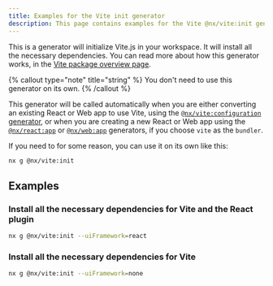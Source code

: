 ```yaml
---
title: Examples for the Vite init generator
description: This page contains examples for the Vite @nx/vite:init generator, which helps you initialize vite in your Nx workspace, by installing the necessary dependencies.
---
```


This is a generator will initialize Vite.js in your workspace. It will install all the necessary dependencies. You can read more about how this generator works, in the [Vite package overview page](/packages/vite).

{% callout type="note" title="string" %}
You don't need to use this generator on its own.
{% /callout %}

This generator will be called automatically when you are either converting an existing React or Web app to use Vite, using the [`@nx/vite:configuration` generator](/packages/vite/generators/configuration), or when you are creating a new React or Web app using the [`@nx/react:app`](/packages/react/generators/application) or [`@nx/web:app`](/packages/web/generators/application) generators, if you choose `vite` as the `bundler`.

If you need to for some reason, you can use it on its own like this:

```bash
nx g @nx/vite:init
```

## Examples

### Install all the necessary dependencies for Vite and the React plugin

```bash
nx g @nx/vite:init --uiFramework=react
```

### Install all the necessary dependencies for Vite

```bash
nx g @nx/vite:init --uiFramework=none
```
